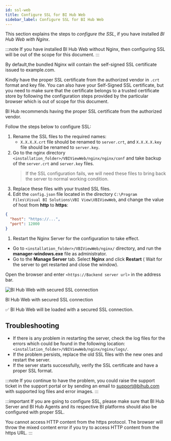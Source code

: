 ```yaml
---
id: ssl-web
title: Configure SSL for BI Hub Web
sidebar_label: Configure SSL for BI Hub Web
---
```



This section explains the steps to *configure the SSL*, if you have installed *BI Hub Web with Nginx*.

:::note
If you have installed BI Hub Web without Nginx, then configuring SSL will be out of the scope for this document.
:::

By default,the bundled Nginx will contain the self-signed SSL certificate issued to example.com.

Kindly have the proper SSL certificate from the authorized vendor in `.crt` format and key file.
You can also have your Self-Signed SSL certificate, but you need to make sure that the certificate belongs to a trusted certificate store by following the configuration steps provided by the particular browser which is out of scope for this document.

BI Hub recommends having the proper SSL certificate from the authorized vendor.

Follow the steps below to configure SSL:

1. Rename the SSL files to the required names:
   - `X.X.X.X.crt` file should be renamed to `server.crt`, and `X.X.X.X.key` file should be renamed to `server.key`.
1. Go to the nginx directory `<installation_folder>/VBIViewWeb/nginx/nginx/conf` and take backup of the `server.crt` and `server.key` files.
   > If the SSL configuration fails, we will need these files to bring back the server to normal working condition.
1. Replace these files with your trusted SSL files.
1. Edit the `config.json` file located in the directory `C:\Program Files\Visual BI Solutions\VBI View\VBIViewWeb`, and change the value of host from **http** to **https**:

  ```json title="C:\Program Files\Visual BI Solutions\VBI View\VBIViewWeb\config.json" {2}
  {
    "host": "https://...",
    "port": 12000
  }
  ```

1. Restart the Nginx Server for the configuration to take effect.

- Go to `<installation_folder>/VBIViewWeb/nginx/` directory, and run the **manager-windows.exe** file as administrator.
- Go to the **Manage Server** tab. Select  **Nginx** and click **Restart** ( Wait for the server to get restarted and close the window).

Open the browser and enter `<https://Backend server url>` in the address bar.

  <div class="center">
    <Zoom>
      <img alt="BI Hub Web with secured SSL connection" src={useBaseUrl('doc-images/installation-guide/web-ssl-confirm.png')}/>
    </Zoom>
  <p>BI Hub Web with secured SSL connection</p>
  </div>

:white_check_mark: BI Hub Web will be loaded with a secured SSL connection.

## Troubleshooting

- If there is any problem in restarting the server, check the log files for the errors which could be found in the following location: `<installation_folder>/VBIViewWeb/nginx/nginx/logs/`.
- If the problem persists, replace the old SSL files with the new ones and restart the server.
- If the server starts successfully, verify the SSL certificate and have a proper SSL format.

:::note
If you continue to have the problem, you could raise the support ticket in the support portal or by sending an email to support@bihub.com with supported log files and error images.
:::

:::important
If you are going to configure SSL, please make sure that BI Hub Server and BI Hub Agents and its respective BI platforms should also be configured with proper SSL. 

You cannot access HTTP content from the https protocol. The browser will throw the mixed content error if you try to access HTTP content from the https URL.
:::
